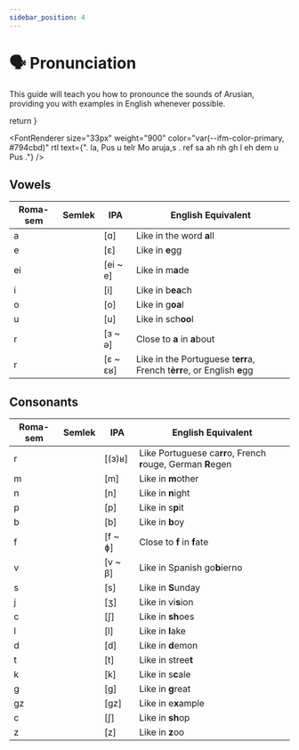 ```yaml
---
sidebar_position: 4
---
```


# 🗣 Pronunciation

This guide will teach you how to pronounce the sounds of Arusian, 
providing you with examples in English whenever possible.


  return <FontRenderer size="48px" weight="900" color="var(--ifm-color-primary, #794cbd)" text={props.code} />
}

<FontRenderer size="33px" weight="900" color="var(--ifm-color-primary, #794cbd)" rtl text={". la, Pus u telr Mo aruja,s  . ref sa ah nh gh l eh dem u Pus ."} />


## Vowels

| Roma-sem | Semlek | IPA | English Equivalent |
|---|---|---|---|
| a | <RenderSemlek code="a" /> | [ɑ] | Like in the word **a**ll |
| e | <RenderSemlek code="e" /> | [ɛ] | Like in **e**gg |
| ei | <RenderSemlek code=",a" /> | [ei ~ e] | Like in m**a**de |
| i | <RenderSemlek code=",e" /> | [i] | Like in b**ea**ch |
| o | <RenderSemlek code="o" /> | [o] | Like in g**oa**l |
| u | <RenderSemlek code="u" /> | [u] | Like in sch**oo**l |
| r | <RenderSemlek code="r" /> | [ɜ ~ ə] | Close to **a** in **a**bout  |
| r | <RenderSemlek code=",r" /> | [ɛ ~ ɛʁ] | Like in the Portuguese t**err**a, French t**èrr**e, or English **e**gg |

## Consonants

| Roma-sem | Semlek | IPA | English Equivalent |
|---|---|---|---|
| r | <RenderSemlek code="r" /> | [(ɜ)ʁ] | Like Portuguese ca**rr**o, French **r**ouge, German **R**egen |
| m | <RenderSemlek code="m" /> | [m] | Like in **m**other |
| n | <RenderSemlek code="n" /> | [n] | Like in **n**ight |
| p | <RenderSemlek code="P" /> | [p] | Like in s**p**it |
| b | <RenderSemlek code="b" /> | [b] | Like in **b**oy |
| f | <RenderSemlek code="F" /> | [f ~ ɸ] | Close to **f** in **f**ate |
| v | <RenderSemlek code="v" /> | [v ~ β] | Like in Spanish go**b**ierno |
| s | <RenderSemlek code="s" /> | [s] | Like in **S**unday |
| j | <RenderSemlek code="j" /> | [ʒ] | Like in vi**s**ion |
| c | <RenderSemlek code="J" /> | [ʃ] | Like in **sh**oes |
| l | <RenderSemlek code="l" /> | [l] | Like in **l**ake |
| d | <RenderSemlek code="d" /> | [d] | Like in **d**emon |
| t | <RenderSemlek code="t" /> | [t] | Like in stree**t** |
| k | <RenderSemlek code="k" /> | [k] | Like in s**c**ale |
| g | <RenderSemlek code="g" /> | [g] | Like in **g**reat |
| gz | <RenderSemlek code="x" /> | [gz] | Like in e**x**ample |
| c | <RenderSemlek code=",k" /> | [ʃ] | Like in **sh**op |
| z | <RenderSemlek code="-j" /> | [z] | Like in **z**oo |
